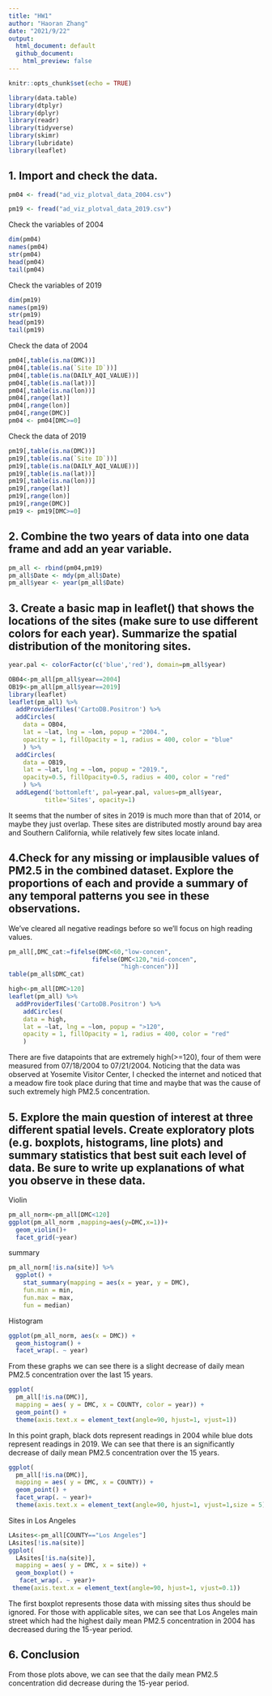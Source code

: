 ```yaml
---
title: "HW1"
author: "Haoran Zhang"
date: "2021/9/22"
output: 
  html_document: default
  github_document:
    html_preview: false
---
```


```r
knitr::opts_chunk$set(echo = TRUE)
```

```r
library(data.table)
library(dtplyr)
library(dplyr)
library(readr)
library(tidyverse)
library(skimr)
library(lubridate)
library(leaflet)
```
## 1. Import and check the data.
```r
pm04 <- fread("ad_viz_plotval_data_2004.csv")

pm19 <- fread("ad_viz_plotval_data_2019.csv")

```
Check the variables of 2004
```r
dim(pm04)
names(pm04)
str(pm04)
head(pm04)
tail(pm04)
```
Check the variables of 2019
```r
dim(pm19)
names(pm19)
str(pm19)
head(pm19)
tail(pm19)
```
Check the data of 2004
```r
pm04[,table(is.na(DMC))]
pm04[,table(is.na(`Site ID`))]
pm04[,table(is.na(DAILY_AQI_VALUE))]
pm04[,table(is.na(lat))]
pm04[,table(is.na(lon))]
pm04[,range(lat)]
pm04[,range(lon)]
pm04[,range(DMC)]
pm04 <- pm04[DMC>=0]
```
Check the data of 2019
```r
pm19[,table(is.na(DMC))]
pm19[,table(is.na(`Site ID`))]
pm19[,table(is.na(DAILY_AQI_VALUE))]
pm19[,table(is.na(lat))]
pm19[,table(is.na(lon))]
pm19[,range(lat)]
pm19[,range(lon)]
pm19[,range(DMC)]
pm19 <- pm19[DMC>=0]
```

## 2. Combine the two years of data into one data frame and add an year variable.
```r
pm_all <- rbind(pm04,pm19)
pm_all$Date <- mdy(pm_all$Date)
pm_all$year <- year(pm_all$Date)

```
## 3. Create a basic map in leaflet() that shows the locations of the sites (make sure to use different colors for each year). Summarize the spatial distribution of the monitoring sites.

```r

year.pal <- colorFactor(c('blue','red'), domain=pm_all$year)

OB04<-pm_all[pm_all$year==2004]
OB19<-pm_all[pm_all$year==2019]
library(leaflet)
leaflet(pm_all) %>% 
  addProviderTiles('CartoDB.Positron') %>% 
  addCircles(
    data = OB04,
    lat = ~lat, lng = ~lon, popup = "2004.",
    opacity = 1, fillOpacity = 1, radius = 400, color = "blue"
    ) %>%
  addCircles(
    data = OB19,
    lat = ~lat, lng = ~lon, popup = "2019.",
    opacity=0.5, fillOpacity=0.5, radius = 400, color = "red"
    ) %>%
  addLegend('bottomleft', pal=year.pal, values=pm_all$year,
          title='Sites', opacity=1)
```
It seems that the number of sites in 2019 is much more than that of 2014, or maybe they just  overlap. These sites are distributed mostly around bay area and Southern California, while relatively few sites locate inland.

## 4.Check for any missing or implausible values of PM2.5 in the combined dataset. Explore the proportions of each and provide a summary of any temporal patterns you see in these observations.
We've cleared all negative readings before so we'll focus on high reading values.
```r
pm_all[,DMC_cat:=fifelse(DMC<60,"low-concen",
                       fifelse(DMC<120,"mid-concen",
                               "high-concen"))]
table(pm_all$DMC_cat)
```
```r
high<-pm_all[DMC>120]
leaflet(pm_all) %>% 
  addProviderTiles('CartoDB.Positron') %>%
    addCircles(
    data = high,
    lat = ~lat, lng = ~lon, popup = ">120",
    opacity = 1, fillOpacity = 1, radius = 400, color = "red"
    ) 
```
There are five datapoints that are extremely high(>=120), four of them were measured from 07/18/2004 to 07/21/2004. Noticing that the data was observed at Yosemite Visitor Center, I checked the internet and noticed that a meadow fire took place during that time and maybe that was the cause of such extremely high PM2.5 concentration.

## 5. Explore the main question of interest at three different spatial levels. Create exploratory plots (e.g. boxplots, histograms, line plots) and summary statistics that best suit each level of data. Be sure to write up explanations of what you observe in these data.
Violin
```r
pm_all_norm<-pm_all[DMC<120]
ggplot(pm_all_norm ,mapping=aes(y=DMC,x=1))+
  geom_violin()+
  facet_grid(~year)
```

summary
```r
pm_all_norm[!is.na(site)] %>%
  ggplot() + 
    stat_summary(mapping = aes(x = year, y = DMC),
    fun.min = min,
    fun.max = max,
    fun = median)
```
Histogram
```r
ggplot(pm_all_norm, aes(x = DMC)) +
  geom_histogram() +
  facet_wrap(. ~ year)
```
From these graphs we can see there is a slight decrease of daily mean PM2.5 concentration over the last 15 years.

```r
ggplot( 
  pm_all[!is.na(DMC)], 
  mapping = aes( y = DMC, x = COUNTY, color = year)) +
  geom_point() +
  theme(axis.text.x = element_text(angle=90, hjust=1, vjust=1))
```
In this point graph, black dots represent readings in 2004 while blue dots represent readings in 2019. We can see that there is an significantly decrease of daily mean PM2.5 concentration over the 15 years.




```r
ggplot( 
  pm_all[!is.na(DMC)],
  mapping = aes( y = DMC, x = COUNTY)) +
  geom_point() +
  facet_wrap(. ~ year)+
  theme(axis.text.x = element_text(angle=90, hjust=1, vjust=1,size = 5))
```
Sites in Los Angeles
```r
LAsites<-pm_all[COUNTY=="Los Angeles"]
LAsites[!is.na(site)]
ggplot( 
  LAsites[!is.na(site)], 
  mapping = aes( y = DMC, x = site)) +
  geom_boxplot() +
   facet_wrap(. ~ year)+
 theme(axis.text.x = element_text(angle=90, hjust=1, vjust=0.1))
```
The first boxplot represents those data with missing sites thus should be ignored. For those with applicable sites, we can see that Los Angeles main street which had the highest daily mean PM2.5 concentration in 2004 has decreased during the 15-year period.

## 6. Conclusion
From those plots above, we can see that the daily mean PM2.5 concentration did decrease during the 15-year period.
